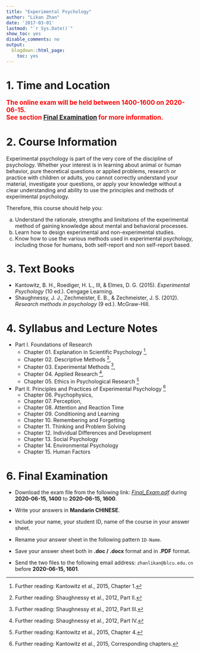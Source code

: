 ```yaml
---
title: "Experimental Psychology"
author: "Likan Zhan"
date: '2017-03-01'
lastmod: "`r Sys.Date()`"
show_toc: yes
disable_comments: no
output:
  blogdown::html_page:
    toc: yes
---
```


# 1. Time and Location

<span style="font-weight:bold; color: red; font-size:120%;">
The online exam will be held between 1400-1600 on 2020-06-15. <br>
See section [Final Examination](#final-examination) for more information.
</span>

<!---
<span style="font-weight:bold; color: red; font-size:120%;">
On-site teaching this semester will not be avaliable <br>
until at least April,  <br>
because of the coronavirus outbreak in China.
</span>

- Time: 14:00 - 18:00, Monday
- Location: 119, Teaching Building 5
- Lecturer: Likan Zhan
--->

# 2. Course Information

Experimental psychology is part of the very core of the discipline of psychology. Whether your interest is in learning about animal or human behavior, pure theoretical questions or applied problems, research or practice with children or adults, you cannot correctly understand your material, investigate your questions, or apply your knowledge without a clear understanding and ability to use the principles and methods of experimental psychology. 

Therefore, this course should help you:

  a. Understand the rationale, strengths and limitations of the experimental method of gaining knowledge about mental and behavioral processes.
  b. Learn how to design experimental and non-experimental studies.
  c. Know how to use the various methods used in experimental psychology, including those for humans, both self-report and non self-report based.

# 3. Text Books

- Kantowitz, B. H., Roediger, H. L., III, & Elmes, D. G. (2015). *Experimental Psychology* (10 ed.). Cengage Learning.
- Shaughnessy, J. J., Zechmeister, E. B., & Zechmeister, J. S. (2012). *Research methods in psychology* (9 ed.). McGraw-Hill.

# 4. Syllabus and Lecture Notes

- Part I. Foundations of Research
    - Chapter 01. Explanation in Scientific Psychology 
        ^[Further reading: Kantowitz et al., 2015, Chapter 1.], 
        [<i class="far fa-file-pdf"> \faFilePdf[regular] </i>](https://teachings.likan.info/Experimental-Psychology/CH-01.pdf)
    - Chapter 02. Descriptive Methods 
        ^[Further reading: Shaughnessy et al., 2012, Part II.], 
        [<i class="far fa-file-pdf"> \faFilePdf[regular] </i>](https://teachings.likan.info/Experimental-Psychology/CH-02.pdf)
    - Chapter 03. Experimental Methods 
        ^[Further reading: Shaughnessy et al., 2012, Part III.],
        [<i class="far fa-file-pdf"> \faFilePdf[regular] </i>](https://teachings.likan.info/Experimental-Psychology/CH-03.pdf)
    - Chapter 04. Applied Research 
        ^[Further reading: Shaughnessy et al., 2012, Part IV.],
        [<i class="far fa-file-pdf"> \faFilePdf[regular] </i>](https://teachings.likan.info/Experimental-Psychology/CH-04.pdf)
    - Chapter 05. Ethics in Psychological Research 
        ^[Further reading: Kantowitz et al., 2015, Chapter 4.]

- Part II. Principles and Practices of Experimental Psychology 
        ^[Further reading: Kantowitz et al., 2015, Corresponding chapters.]
    - Chapter 06. Psychophysics,
        [<i class="far fa-file-pdf"> \faFilePdf[regular] </i>](https://teachings.likan.info/Experimental-Psychology/CH-06.pdf)
    - Chapter 07. Perception,
        [<i class="far fa-file-pdf"> \faFilePdf[regular] </i>](https://teachings.likan.info/Experimental-Psychology/CH-07.pdf)
    - Chapter 08. Attention and Reaction Time
    - Chapter 09. Conditioning and Learning
    - Chapter 10. Remembering and Forgetting
    - Chapter 11. Thinking and Problem Solving
    - Chapter 12. Individual Differences and Development
    - Chapter 13. Social Psychology
    - Chapter 14. Environmental Psychology
    - Chapter 15. Human Factors


# 6. Final Examination

  - Download the exam file from the following link: [*Final_Exam.pdf*](https://teachings.likan.info/Experimental-Psychology/XXXX.pdf) during **2020-06-15, 1400** to **2020-06-15, 1600**.
  
  - Write your answers in **Mandarin CHINESE**.

  - Include your name, your student ID, name of the course in your answer sheet.

  - Rename your answer sheet in the following pattern `ID-Name`.

  - Save your answer sheet both in **.doc / .docx** format and in  **.PDF** format.

  - Send the two files to the following email address: `zhanlikan@blcu.edu.cn` before **2020-06-15, 1601**.
